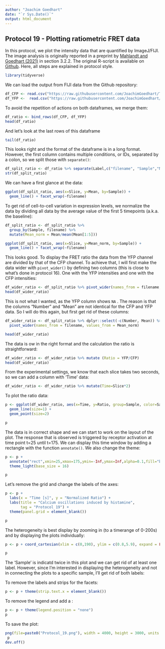 ```yaml
---
author: "Joachim Goedhart"
date: "`r Sys.Date()`"
output: html_document
---
```


## Protocol 19 - Plotting ratiometric FRET data {#protocol-19}

In this protocol, we plot the intensity data that are quantified by ImageJ/FIJI. The image analysis is originally reported in a preprint by [Mahlandt and Goedhart (2021)](https://doi.org/10.1101/2021.02.24.432684) in section 3.2.2. The original R-script is available on [Github](https://github.com/JoachimGoedhart/TimeLapse-Imaging-DataViz/tree/main/3_2_2_RatioImaging). Here, all steps are explained in protocol style.


```r
library(tidyverse)
```


We can load the output from FIJI data from the Github repository:

```r
df_CFP <- read.csv("https://raw.githubusercontent.com/JoachimGoedhart/TimeLapse-Imaging-DataViz/main/3_2_2_RatioImaging/Results-CFP.csv")
df_YFP <-  read.csv("https://raw.githubusercontent.com/JoachimGoedhart/TimeLapse-Imaging-DataViz/main/3_2_2_RatioImaging/Results-YFP.csv")
```

To avoid the repetition of actions on both dataframes, we merge them:

```r
df_ratio <- bind_rows(df_CFP, df_YFP)
head(df_ratio)
```
And let's look at the last rows of this dataframe

```r
tail(df_ratio)
```

This looks right and the format of the dataframe is in a long format. However, the first column contains multiple conditions, or IDs, separated by a colon, so we split those with `separate()`:

```r
df_split_ratio <- df_ratio %>% separate(Label,c("filename", "Sample","Number"),sep=':')
str(df_split_ratio)
```

We can have a first glance at the data:

```r
ggplot(df_split_ratio, aes(x=Slice, y=Mean, by=Sample)) +
  geom_line() + facet_wrap(~filename)
```

To get rid of cell-to-cell variation in expression levels, we normalize the data by dividing all data by the average value of the first 5 timepoints (a.k.a. the baseline):

```r
df_split_ratio <- df_split_ratio %>%
  group_by(Sample, filename) %>%
  mutate(Mean_norm = Mean/mean(Mean[1:5]))

ggplot(df_split_ratio, aes(x=Slice, y=Mean_norm, by=Sample)) +
  geom_line() + facet_wrap(~filename)
```

This looks good. To display the FRET ratio the data from the YFP channel are divided by that of the CFP channel. To achieve that, I will first make the data wider with `pivot_wider()` by defining two columns (this is close to what's done in protocol 16). One with the YFP intensities and one with the CFP intensities:

```r
df_wider_ratio <- df_split_ratio %>% pivot_wider(names_from = filename, values_from = Mean_norm)
head(df_wider_ratio)
```

This is not what I wanted, as the YFP column shows `NA` . The reason is that the columns "Number" and "Mean" are not identical for the CFP and YFP data. So I will do this again, but first get rid of these columns:

```r
df_wider_ratio <- df_split_ratio %>% dplyr::select(-c(Number, Mean)) %>%
  pivot_wider(names_from = filename, values_from = Mean_norm)

head(df_wider_ratio)
```

The data is ow in the right format and the calculation the ratio is straightforward:

```r
df_wider_ratio <- df_wider_ratio %>% mutate (Ratio = YFP/CFP)
head(df_wider_ratio)
```

From the experimental settings, we know that each slice takes two seconds, so we can add a column with 'Time' data:

```r
df_wider_ratio <- df_wider_ratio %>% mutate(Time=Slice*2)
```

To plot the ratio data:

```r
p <- ggplot(df_wider_ratio, aes(x=Time, y=Ratio, group=Sample, color=Sample)) +
  geom_line(size=1) +
  geom_point(size=2)

p
```

The data is in correct shape and we can start to work on the layout of the plot. The response that is observed is triggered by receptor activation at time point t=25 until t=175. We can display this time window by adding a rectangle with the function `annotate()`. We also change the theme:

```r
p <- p +
  annotate("rect",xmin=25,xmax=175,ymin=-Inf,ymax=Inf,alpha=0.1,fill="black") +
  theme_light(base_size = 16)

p
```

Let's remove the grid and change the labels of the axes:

```r
p <- p +
  labs(x = "Time [s]", y = "Normalized Ratio") +
  labs(title = "Calcium oscillations induced by histamine",
       tag = "Protocol 19") +
  theme(panel.grid = element_blank())

p
```

The heterogeneity is best display by zooming in (to a timerange of 0-200s) and by displaying the plots individually:

```r
p <- p + coord_cartesian(xlim = c(0,190), ylim = c(0.8,5.9), expand = FALSE) + facet_wrap(~Sample)

p
```

The 'Sample' is indicatd twice in this plot and we can get rid of at least one label. However, since I'm interested in displaying the heterogeneity and not in connecting the plots to a specific sample, I'll get rid of both labels:

To remove the labels and strips for the facets:

```r
p <- p + theme(strip.text.x = element_blank())
```

To remove the legend and add a :

```r
p <- p + theme(legend.position = "none")
p
```

To save the plot:

```r
png(file=paste0("Protocol_19.png"), width = 4000, height = 3000, units = "px", res = 400)
 p
dev.off()
```
